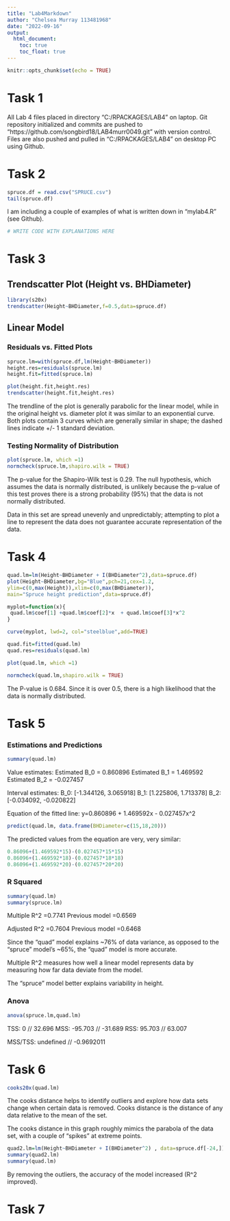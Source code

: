 ```yaml
---
title: "Lab4Markdown"
author: "Chelsea Murray 113481968"
date: "2022-09-16"
output: 
  html_document:
    toc: true
    toc_float: true
---
```


```r
knitr::opts_chunk$set(echo = TRUE)
```

# Task 1

All Lab 4 files placed in directory "C:/RPACKAGES/LAB4" on laptop. Git repository initialized and commits are pushed to "https://github.com/songbird18/LAB4murr0049.git" with version control. Files are also pushed and pulled in "C:/RPACKAGES/LAB4" on desktop PC using Github.

# Task 2

```r
spruce.df = read.csv("SPRUCE.csv")
tail(spruce.df)
```

I am including a couple of examples of what is written down in "mylab4.R" (see Github).

```r
# WRITE CODE WITH EXPLANATIONS HERE
```

# Task 3

## Trendscatter Plot (Height vs. BHDiameter)

```r
library(s20x)
trendscatter(Height~BHDiameter,f=0.5,data=spruce.df)
```

## Linear Model

### Residuals vs. Fitted Plots

```r
spruce.lm=with(spruce.df,lm(Height~BHDiameter))
height.res=residuals(spruce.lm)
height.fit=fitted(spruce.lm)
```

```r
plot(height.fit,height.res)
trendscatter(height.fit,height.res)
```

The trendline of the plot is generally parabolic for the linear model, while in the original height vs. diameter plot it was similar to an exponential curve. Both plots contain 3 curves which are generally similar in shape; the dashed lines indicate +/- 1 standard deviation.

### Testing Normality of Distribution

```r
plot(spruce.lm, which =1)
normcheck(spruce.lm,shapiro.wilk = TRUE)
```

The p-value for the Shapiro-Wilk test is 0.29. The null hypothesis, which assumes the data is normally distributed, is unlikely because the p-value of this test proves there is a strong probability (95%) that the data is not normally distributed.

Data in this set are spread unevenly and unpredictably; attempting to plot a line to represent the data does not guarantee accurate representation of the data.

# Task 4

```r
quad.lm=lm(Height~BHDiameter + I(BHDiameter^2),data=spruce.df)
plot(Height~BHDiameter,bg="Blue",pch=21,cex=1.2,
ylim=c(0,max(Height)),xlim=c(0,max(BHDiameter)), 
main="Spruce height prediction",data=spruce.df)

myplot=function(x){
 quad.lm$coef[1] +quad.lm$coef[2]*x  + quad.lm$coef[3]*x^2
} 

curve(myplot, lwd=2, col="steelblue",add=TRUE)

quad.fit=fitted(quad.lm)
quad.res=residuals(quad.lm)

plot(quad.lm, which =1)

normcheck(quad.lm,shapiro.wilk = TRUE)
```

The P-value is 0.684. Since it is over 0.5, there is a high likelihood that the data is normally distributed.

# Task 5

### Estimations and Predictions

```r
summary(quad.lm)
```

Value estimates:
Estimated B_0 = 0.860896
Estimated B_1 = 1.469592
Estimated B_2 = -0.027457

Interval estimates: 
B_0: [-1.344126, 3.065918]
B_1: [1.225806, 1.713378]
B_2: [-0.034092, -0.020822]

Equation of the fitted line:
y=0.860896 + 1.469592x - 0.027457x^2

```r
predict(quad.lm, data.frame(BHDiameter=c(15,18,20)))
```

The predicted values from the equation are very, very similar:

```r
0.86096+(1.469592*15)-(0.027457*15*15)
0.86096+(1.469592*18)-(0.027457*18*18)
0.86096+(1.469592*20)-(0.027457*20*20)
```

### R Squared

```r
summary(quad.lm)
summary(spruce.lm)
```

Multiple R^2 =0.7741
Previous model =0.6569

Adjusted R^2 =0.7604
Previous model =0.6468

Since the "quad" model explains ~76% of data variance, as opposed to the "spruce" model's ~65%, the "quad" model is more accurate.

Multiple R^2 measures how well a linear model represents data by measuring how far data deviate from the model.

The "spruce" model better explains variability in height.

### Anova

```r
anova(spruce.lm,quad.lm)
```

TSS: 0 // 32.696
MSS: -95.703 // -31.689
RSS: 95.703 // 63.007

MSS/TSS: undefined // -0.9692011

# Task 6

```r
cooks20x(quad.lm)
```

The cooks distance helps to identify outliers and explore how data sets change when certain data is removed. Cooks distance is the distance of any data relative to the mean of the set.

The cooks distance in this graph roughly mimics the parabola of the data set, with a couple of "spikes" at extreme points.

```r
quad2.lm=lm(Height~BHDiameter + I(BHDiameter^2) , data=spruce.df[-24,])
summary(quad2.lm)
summary(quad.lm)
```

By removing the outliers, the accuracy of the model increased (R^2 improved).

# Task 7

```r

```





